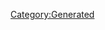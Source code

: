 {{Texts/Music
 |ID=123
 |MusicName=Songbird
 |OfficialName=Songbird
 |VocalName=ランカ・リー＝中島愛
 |VocalNameLF=ランカ・リー＝中島愛
 |Description=作品：マクロスF<br/><br/>歌手：ランカ・リー＝中島愛<br/><br/>作詞：銀色夏生<br/>作曲：菅野よう子
 |BuyURL=https://recochoku.jp/song/S20370422/single?ds=34093409
 |StoryDesc=
 |StoryTitle=
 |BannerId=3
 |AnmStoreURL=https://anime.dmkt-sp.jp/animestore/ci_pc?workId=20494
}}
[[Category:Generated]]
